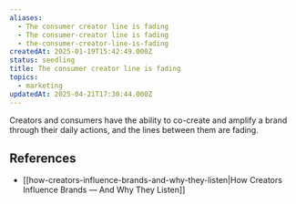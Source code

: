 ```yaml
---
aliases:
  - The consumer creator line is fading
  - The consumer-creator line is fading
  - the-consumer-creator-line-is-fading
createdAt: 2025-01-19T15:42:49.000Z
status: seedling
title: The consumer creator line is fading
topics:
  - marketing
updatedAt: 2025-04-21T17:30:44.000Z
---
```

Creators and consumers have the ability to co-create and amplify a brand through their daily actions, and the lines between them are fading.

## References

- [[how-creators-influence-brands-and-why-they-listen|How Creators Influence Brands — And Why They Listen]]
